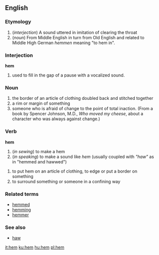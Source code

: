 ==English==

===Etymology===
# (''interjection'') A sound uttered in imitation of clearing the throat
# (''noun'') From Middle English in turn from Old English and related to Middle High German ''hemmen'' meaning "to hem in".

===Interjection===
'''hem'''
# used to fill in the gap of a pause with a vocalized sound.

===Noun===
{{en-noun-reg}}

# the border of an article of clothing doubled back and stitched together
# a rim or margin of something
# someone who is afraid of change to the point of total inaction. (From a book by Spencer Johnson, M.D., ''Who moved my cheese'', about a character who was always against change.)

===Verb===
'''hem''' <br>
{{intransitive}}
# (''in sewing'') to make a hem
# (''in speaking'') to make a sound like ''hem'' (usually coupled with ''"haw"'' as in "hemmed and hawwed")
<p>
{{transitive}}
# to put hem on an article of clothing, to edge or put a border on something 
# to surround something or someone in a confining way


===Related terms===
*[[hemmed]]
*[[hemming]]
*[[hemmer]] 

===See also===
*[[haw]]

[[it:hem]]
[[ku:hem]]
[[hu:hem]]
[[pl:hem]]